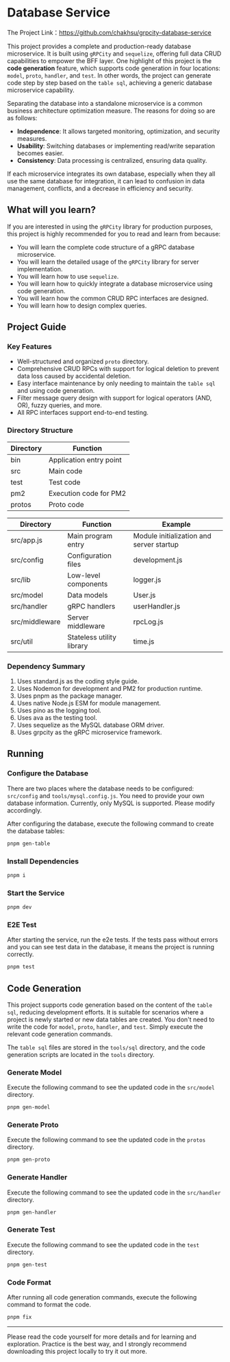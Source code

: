 # Database Service

The Project Link：https://github.com/chakhsu/grpcity-database-service

This project provides a complete and production-ready database microservice. It is built using `gRPCity` and `sequelize`, offering full data CRUD capabilities to empower the BFF layer.
One highlight of this project is the **code generation** feature, which supports code generation in four locations: `model`, `proto`, `handler`, and `test`. In other words, the project can generate code step by step based on the `table sql`, achieving a generic database microservice capability.

Separating the database into a standalone microservice is a common business architecture optimization measure. The reasons for doing so are as follows:

- **Independence**: It allows targeted monitoring, optimization, and security measures.
- **Usability**: Switching databases or implementing read/write separation becomes easier.
- **Consistency**: Data processing is centralized, ensuring data quality.

If each microservice integrates its own database, especially when they all use the same database for integration, it can lead to confusion in data management, conflicts, and a decrease in efficiency and security.

## What will you learn?

If you are interested in using the `gRPCity` library for production purposes, this project is highly recommended for you to read and learn from because:

- You will learn the complete code structure of a gRPC database microservice.
- You will learn the detailed usage of the `gRPCity` library for server implementation.
- You will learn how to use `sequelize`.
- You will learn how to quickly integrate a database microservice using code generation.
- You will learn how the common CRUD RPC interfaces are designed.
- You will learn how to design complex queries.

## Project Guide

### Key Features

- Well-structured and organized `proto` directory.
- Comprehensive CRUD RPCs with support for logical deletion to prevent data loss caused by accidental deletion.
- Easy interface maintenance by only needing to maintain the `table sql` and using code generation.
- Filter message query design with support for logical operators (AND, OR), fuzzy queries, and more.
- All RPC interfaces support end-to-end testing.

### Directory Structure

Directory | Function
--- | ---
bin | Application entry point
src | Main code
test | Test code
pm2 | Execution code for PM2
protos | Proto code

Directory | Function | Example
--- | --- | ---
src/app.js | Main program entry | Module initialization and server startup
src/config | Configuration files | development.js
src/lib | Low-level components | logger.js
src/model | Data models | User.js
src/handler | gRPC handlers | userHandler.js
src/middleware | Server middleware | rpcLog.js
src/util | Stateless utility library | time.js

### Dependency Summary

1. Uses standard.js as the coding style guide.
2. Uses Nodemon for development and PM2 for production runtime.
3. Uses pnpm as the package manager.
4. Uses native Node.js ESM for module management.
5. Uses pino as the logging tool.
6. Uses ava as the testing tool.
7. Uses sequelize as the MySQL database ORM driver.
8. Uses grpcity as the gRPC microservice framework.

## Running

### Configure the Database

There are two places where the database needs to be configured: `src/config` and `tools/mysql.config.js`. You need to provide your own database information. Currently, only MySQL is supported. Please modify accordingly.

After configuring the database, execute the following command to create the database tables:

```sh
pnpm gen-table
```

### Install Dependencies

```sh
pnpm i
```

### Start the Service

```sh
pnpm dev
```

### E2E Test

After starting the service, run the e2e tests. If the tests pass without errors and you can see test data in the database, it means the project is running correctly.

```sh
pnpm test
```

## Code Generation

This project supports code generation based on the content of the `table sql`, reducing development efforts. It is suitable for scenarios where a project is newly started or new data tables are created.
You don't need to write the code for `model`, `proto`, `handler`, and `test`. Simply execute the relevant code generation commands.

The `table sql` files are stored in the `tools/sql` directory, and the code generation scripts are located in the `tools` directory.

### Generate Model

Execute the following command to see the updated code in the `src/model` directory.

```sh
pnpm gen-model
```

### Generate Proto

Execute the following command to see the updated code in the `protos` directory.

```sh
pnpm gen-proto
```

### Generate Handler

Execute the following command to see the updated code in the `src/handler` directory.

```sh
pnpm gen-handler
```

### Generate Test

Execute the following command to see the updated code in the `test` directory.

```sh
pnpm gen-test
```

### Code Format

After running all code generation commands, execute the following command to format the code.

```sh
pnpm fix
```

---

Please read the code yourself for more details and for learning and exploration. Practice is the best way, and I strongly recommend downloading this project locally to try it out more.
